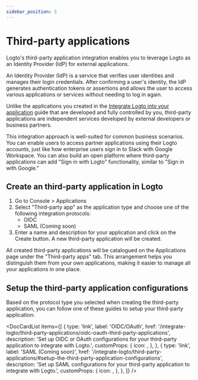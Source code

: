 ```yaml
---
sidebar_position: 3
---
```



# Third-party applications

Logto's third-party application integration enables you to leverage Logto as an Identity Provider (IdP) for external applications.

An Identity Provider (IdP) is a service that verifies user identities and manages their login credentials. After confirming a user's identity, the IdP generates authentication tokens or assertions and allows the user to access various applications or services without needing to log in again.

Unlike the applications you created in the [Integrate Logto into your application](/integrate-logto/integrate-logto-into-your-application) guide that are developed and fully controlled by you, third-party applications are independent services developed by external developers or business partners.

This integration approach is well-suited for common business scenarios. You can enable users to access partner applications using their Logto accounts, just like how enterprise users sign in to Slack with Google Workspace. You can also build an open platform where third-party applications can add "Sign in with Logto" functionality, similar to "Sign in with Google."

## Create an third-party application in Logto

1. Go to <CloudLink to="/applications">Console > Applications</CloudLink>
2. Select "Third-party app" as the application type and choose one of the following integration protocols:
   - OIDC
   - SAML (Coming soon)
3. Enter a name and description for your application and click on the Create button. A new third-party application will be created.

All created third-party applications will be catalogued on the Applications page under the "Third-party apps" tab. This arrangement helps you distinguish them from your own applications, making it easier to manage all your applications in one place.

## Setup the third-party application configurations

Based on the protocol type you selected when creating the third-party application, you can follow one of these guides to setup your third-party application:

<DocCardList
  items={[
    {
      type: 'link',
      label: 'OIDC/OAuth',
      href: '/integrate-logto/third-party-applications/oidc-oauth-third-party-applications',
      description:
        'Set up OIDC or OAuth configurations for your third-party application to integrate with Logto.',
      customProps: {
        icon: <OidcIcon />,
      },
    },
    {
      type: 'link',
      label: 'SAML (Coming soon)',
      href: '/integrate-logto/third-party-applications/#setup-the-third-party-application-configurations',
      description:
        'Set up SAML configurations for your third-party application to integrate with Logto.',
      customProps: {
        icon: <SamlIcon />,
      },
    },
  ]}
/>
